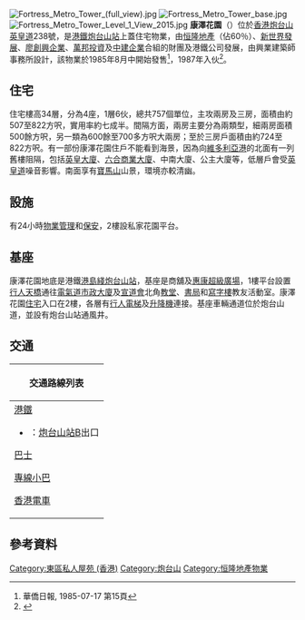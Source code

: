 {{otheruses|subject=康澤花園|other=康澤花園地底港鐵車站|炮台山站}}
[[File:Fortress_Metro_Tower_(full_view).jpg|thumb]]
[[File:Fortress_Metro_Tower_base.jpg|thumb]]
[[File:Fortress_Metro_Tower_Level_1_View_2015.jpg|thumb]]
'''康澤花園'''（{{lang-en|Fortress Metro Tower}}）位於[[香港|香港]][[炮台山|炮台山]][[英皇道|英皇道]]238號，是[[港鐵|港鐵]][[炮台山站|炮台山站]]上蓋住宅物業，由[[恒隆地產|恒隆地產]]（佔60％）、[[新世界發展|新世界發展]]、[[創興銀行|廖創興企業]]、[[華廈置業|萬邦投資]]及[[中建企業|中建企業]]合組的財團及港鐵公司發展，由興業建築師事務所設計，該物業於1985年8月中開始發售<REF>華僑日報, 1985-07-17 第15頁</REF>，1987年入伙<ref>{{cite news|title=康澤花園570呎戶型 用家青睞|url=http://the-sun.on.cc/cnt/finance/20120725/00436_091.html|work=太陽報|date=2012-07-25|accessdate=2016-02-11|archive-date=2021-03-23|archive-url=https://web.archive.org/web/20210323102849/http://the-sun.on.cc/cnt/finance/20120725/00436_091.html|dead-url=no}}{{zh-hant}}</ref>。

== 住宅 ==
住宅樓高34層，分為4座，1層6伙，總共757個單位，主攻兩房及三房，面積由約507至822方呎，實用率約七成半。間隔方面，兩房主要分為兩類型，細兩房面積500餘方呎，另一類為600餘至700多方呎大兩房；至於三房戶面積由約724至822方呎。有一部份康澤花園住戶不能看到海景，因為向[[維多利亞港|維多利亞港]]的北面有一列舊樓阻隔，包括[[英皇大廈|英皇大廈]]、[[六合商業大廈|六合商業大廈]]、中南大廈、公主大廈等，低層戶會受[[英皇道|英皇道]]噪音影響。南面享有[[寶馬山|寶馬山]]山景，環境亦較清幽。

== 設施 ==
有24小時[[物業管理|物業管理]]和[[保安|保安]]，2樓設私家花園平台。

== 基座 ==
康澤花園地底是港鐵[[港島綫|港島綫]][[炮台山站|炮台山站]]，基座是商舖及[[惠康|惠康超級廣場]]，1樓平台設置[[行人天橋|行人天橋]]通往[[電氣道市政大廈|電氣道市政大廈]]及[[宣道會|宣道會]]北角[[教堂|教堂]]、[[書局|書局]]和[[寫字樓|寫字樓]]教友活動室。康澤花園[[住宅|住宅]]入口在2樓，各層有[[行人電梯|行人電梯]]及[[升降機|升降機]]連接。基座車輛通道位於炮台山道，並設有炮台山站通風井。

== 交通 ==
{| class="mw-collapsible mw-collapsed wikitable" style="background:white; margin: 0 auto; width: auto;"
! 交通路線列表
|-
|
;[[港鐵|港鐵]]
*{{港鐵路線標誌|ISL}}：[[炮台山站|炮台山站]]B出口

;[[香港巴士|巴士]]
{{港島巴士簡單列表|2|2A|8X|10|18|18P|19|19P|23|25|38|42|42C|63|65|77|77A|81|99|N8|N8X|N72}}{{大嶼山巴士簡單列表|A11|NA11}}
{{過海隧道巴士簡單列表|102|106|110|112|116|307P|601|603A|619|619X|671|678|679|680|680A|680B|680P|690|962E|N118|N122|N619|N680|N691}}

;[[香港小巴|專線小巴]]
{{港島專線小巴簡單列表|49M|56|69}}
{{新界專線小巴簡單列表|19S}}

;[[香港電車|香港電車]]
|}

==參考資料==
{{reflist}}
{{commonscat|Fortress Metro Tower}}
{{港鐵公司物業}}
{{恆隆地產}}

[[Category:東區私人屋苑_(香港)|Category:東區私人屋苑 (香港)]]
[[Category:炮台山|Category:炮台山]]
[[Category:恒隆地產物業|Category:恒隆地產物業]]
